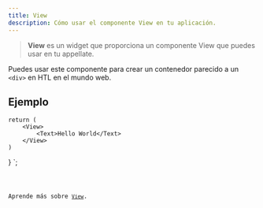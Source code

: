 ```yaml
---
title: View
description: Cómo usar el componente View en tu aplicación.
---
```



> **View** es un widget que proporciona un componente View que puedes usar en tu appellate.

Puedes usar este componente para crear un contenedor parecido a un `<div>` en HTL en el mundo web.

## Ejemplo


    return (
        <View>
            <Text>Hello World</Text>
        </View>
    )
}
`;

<Code code={viewExample} title='example_view.tsx' lang='tsx' />

Aprende más sobre [`View`](https://vixen-js.github.io/docs/build-application-vanilla/Basic-Widgets/QWidget).